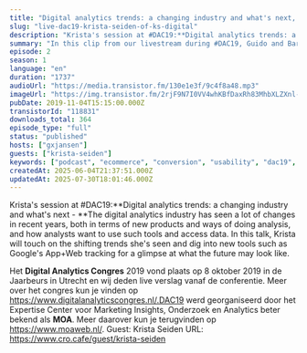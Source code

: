 ```yaml
---
title: "Digital analytics trends: a changing industry and what's next, with Krista Seiden"
slug: "live-dac19-krista-seiden-of-ks-digital"
description: "Krista's session at #DAC19:**Digital analytics trends: a changing industry and what's next - **The digital analytics industry has seen a lot of changes in recent years, both in terms of new products and ways of doing analysis, and how analysts want to use such tools and access data. In this talk, Krista will touch on the shifting trends she's seen and dig into new tools such as Google's App+Web tracking for a glimpse at what the future may look like.\n \nHet **Digital Analytics Congres** 2019 vond plaats op 8 oktober 2019 in de Jaarbeurs in Utrecht en wij deden live verslag vanaf de conferentie. Meer over het congres kun je vinden op https://www.digitalanalyticscongres.nl/.DAC19 werd georganiseerd door het Expertise Center voor Marketing Insights, Onderzoek en Analytics beter bekend als **MOA**. Meer daarover kun je terugvinden op https://www.moaweb.nl/. Guest: Krista Seiden URL: https://www.cro.cafe/guest/krista-seiden"
summary: "In this clip from our livestream during #DAC19, Guido and Bart speak with Krista Seiden from KS Digital."
episode: 2
season: 1
language: "en"
duration: "1737"
audioUrl: "https://media.transistor.fm/130e1e3f/9c4f8a48.mp3"
imageUrl: "https://img.transistor.fm/2rjF9N7I0VV4whKBfDaxRh83MhbXLZXnl-1BgEO6kY0/rs:fill:0:0:1/w:1400/h:1400/q:60/mb:500000/aHR0cHM6Ly9pbWct/dXBsb2FkLXByb2R1/Y3Rpb24udHJhbnNp/c3Rvci5mbS8yYmQ5/YzEzZGY1ZTk2YzI5/YzA2OGM5Mjk5ZTk4/MzNlZS5qcGVn.webp"
pubDate: 2019-11-04T15:15:00.000Z
transistorId: "118831"
downloads_total: 364
episode_type: "full"
status: "published"
hosts: ["gxjansen"]
guests: ["krista-seiden"]
keywords: ["podcast", "ecommerce", "conversion", "usability", "dac19", "moa", "livestream"]
createdAt: 2025-06-04T21:37:51.000Z
updatedAt: 2025-07-30T18:01:46.000Z
---
```


Krista's session at #DAC19:**Digital analytics trends: a changing industry and what's next - **The digital analytics industry has seen a lot of changes in recent years, both in terms of new products and ways of doing analysis, and how analysts want to use such tools and access data. In this talk, Krista will touch on the shifting trends she's seen and dig into new tools such as Google's App+Web tracking for a glimpse at what the future may look like.
 
Het **Digital Analytics Congres** 2019 vond plaats op 8 oktober 2019 in de Jaarbeurs in Utrecht en wij deden live verslag vanaf de conferentie. Meer over het congres kun je vinden op https://www.digitalanalyticscongres.nl/.DAC19 werd georganiseerd door het Expertise Center voor Marketing Insights, Onderzoek en Analytics beter bekend als **MOA**. Meer daarover kun je terugvinden op https://www.moaweb.nl/. Guest: Krista Seiden URL: https://www.cro.cafe/guest/krista-seiden
